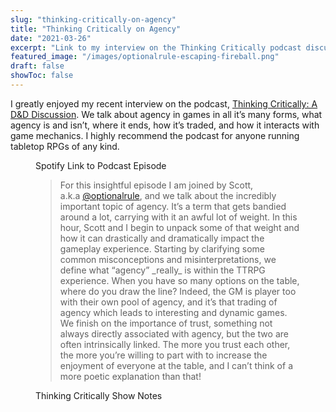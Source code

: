 ```yaml
---
slug: "thinking-critically-on-agency"
title: "Thinking Critically on Agency"
date: "2021-03-26"
excerpt: "Link to my interview on the Thinking Critically podcast discussing the topic of player agency in 5th edition and TTRPGs."
featured_image: "/images/optionalrule-escaping-fireball.png"
draft: false
showToc: false
---
```


I greatly enjoyed my recent interview on the podcast, <a href="https://www.thinkingcritically.co.uk/agency/" target="_blank" rel="noreferrer noopener">Thinking Critically: A D&D Discussion</a>. We talk about agency in games in all it&#8217;s many forms, what agency is and isn&#8217;t, where it ends, how it&#8217;s traded, and how it interacts with game mechanics. I highly recommend the podcast for anyone running tabletop RPGs of any kind. 

<figure class="figure">
<MediaEmbed url="https://anchor.fm/tc-dnd/embed/episodes/Agency-esor47/a-a527m7a" title="Embedded content" /></iframe>

<figcaption class="fig-caption">Spotify Link to Podcast Episode</figcaption></figure>
<figure>
<blockquote class="blockquote">
For this insightful episode I am joined by Scott, a.k.a <a href="https://optionalrule.com/" target="_blank" rel="noreferrer noopener">@optionalrule</a>, and we talk about the incredibly important topic of agency. It&#8217;s a term that gets bandied around a lot, carrying with it an awful lot of weight. In this hour, Scott and I begin to unpack some of that weight and how it can drastically and dramatically impact the gameplay experience. Starting by clarifying some common misconceptions and misinterpretations, we define what &#8220;agency&#8221; _really_ is within the TTRPG experience. When you have so many options on the table, where do you draw the line? Indeed, the GM is player too with their own pool of agency, and it&#8217;s that trading of agency which leads to interesting and dynamic games. We finish on the importance of trust, something not always directly associated with agency, but the two are often intrinsically linked. The more you trust each other, the more you&#8217;re willing to part with to increase the enjoyment of everyone at the table, and I can&#8217;t think of a more poetic explanation than that!</blockquote>

<figcaption class="blockquote-footer">Thinking Critically Show Notes</figcaption></figure>